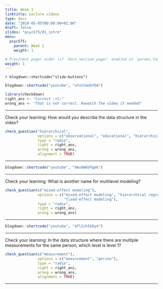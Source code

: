 ```yaml
---
title: Week 1
linktitle: Lecture videos
type: docs
date: "2019-05-05T00:00:00+01:00"
draft: false
slides: "psyc575/01_intro"
menu:
  psyc575:
    parent: Week 1
    weight: 1

# Prev/next pager order (if `docs_section_pager` enabled in `params.toml`)
weight: 1
---
```


`r blogdown::shortcode("slide-buttons")`

```r
blogdown::shortcode("youtube", "ufvCUaUkYOA")
```

```r
library(checkdown)
right_ans <- "Correct :+1:"
wrong_ans <- "That is not correct. Rewatch the video if needed"
```

***

Check your learning: How would you describe the data structure in the video?

```r
check_question("hierarchical", 
               options = c("observational", "educational", "hierarchical"), 
               type = "radio", 
               right = right_ans, 
               wrong = wrong_ans, 
               alignment = TRUE)
```

***

```r
blogdown::shortcode("youtube", "9Ax8W6VPgmk")
```

***

Check your learning: What is another name for multilevel modeling? 

```r
check_question(c("mixed-effect modeling"),  
               options = c("mixed-effect modeling", "hierarchical regression", 
                           "fixed-effect modeling"), 
               type = "radio", 
               right = right_ans, 
               wrong = wrong_ans)
```

***

```r
blogdown::shortcode("youtube", "4fl2chIkDy4")
```

***

Check your learning: In the data structure where there are multiple measurements for the same person, which level is level 1? 

```r
check_question(c("measurement"),  
               options = c("measurement", "person"), 
               type = "radio", 
               right = right_ans, 
               wrong = wrong_ans, 
               alignment = TRUE)
```

***
